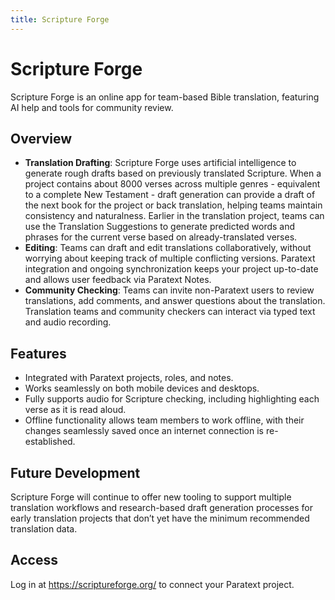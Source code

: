 ```yaml
---
title: Scripture Forge
---
```


# Scripture Forge

Scripture Forge is an online app for team-based Bible translation, 
featuring AI help and tools for community review.

## Overview

- **Translation Drafting**: Scripture Forge uses artificial intelligence to generate rough drafts 
based on previously translated Scripture. When a project contains about 8000 verses across multiple genres - equivalent to a complete New Testament -
draft generation can provide a draft of the next book for the project or back translation, 
helping teams maintain consistency and naturalness. 
Earlier in the translation project, teams can use the Translation Suggestions to generate predicted words 
and phrases for the current verse based on already-translated verses.
- **Editing**: Teams can draft and edit translations collaboratively, without worrying about keeping track 
of multiple conflicting versions. Paratext integration and ongoing synchronization keeps your project 
up-to-date and allows user feedback via Paratext Notes.
- **Community Checking**: Teams can invite non-Paratext users to review translations, 
add comments, and answer questions about the translation. Translation teams and community checkers 
can interact via typed text and audio recording.

## Features

- Integrated with Paratext projects, roles, and notes.
- Works seamlessly on both mobile devices and desktops.
- Fully supports audio for Scripture checking, including highlighting each verse as it is read aloud.
- Offline functionality allows team members to work offline, with their changes seamlessly saved once an internet connection is re-established.

## Future Development
Scripture Forge will continue to offer new tooling to support multiple translation workflows 
and research-based draft generation processes for early translation projects that don’t yet have the minimum recommended translation data.

## Access

Log in at 
https://scriptureforge.org/ 
to connect your Paratext project.